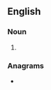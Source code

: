 ==English==

===Noun===
{{head|en|noun plural form}}

# {{plural of|resection|lang=en}}

===Anagrams===
* {{anagrams|en|a=ceeinorsst|isocenters|isocentres|necrotises|secretions|tricosenes}}